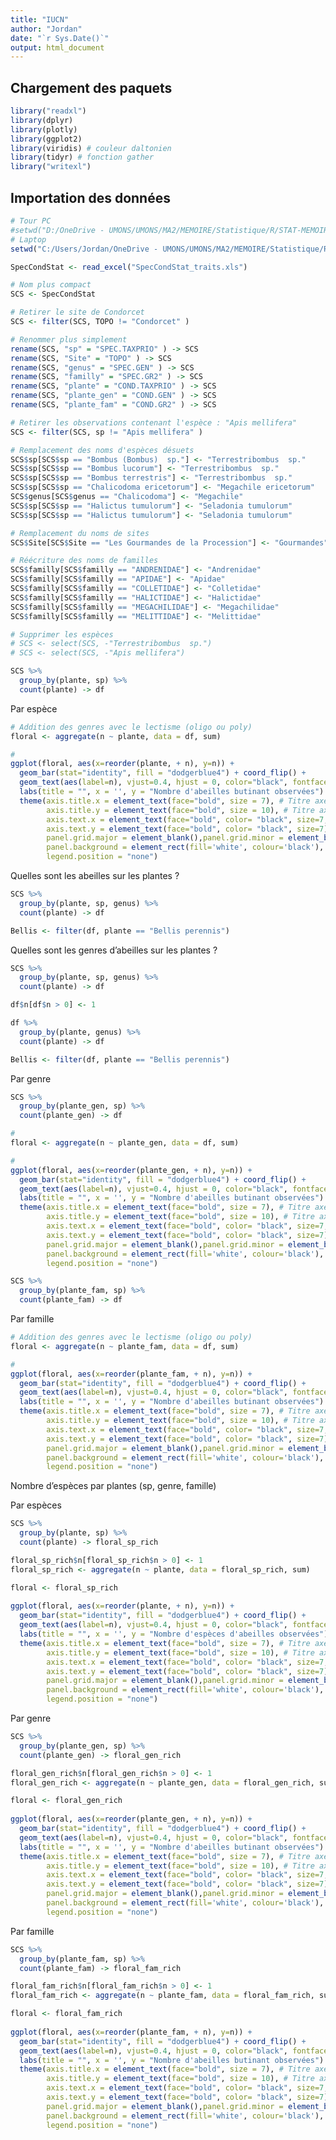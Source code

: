 ```yaml
---
title: "IUCN"
author: "Jordan"
date: "`r Sys.Date()`"
output: html_document
---
```


## Chargement des paquets
```r
library("readxl") 
library(dplyr)
library(plotly)
library(ggplot2)
library(viridis) # couleur daltonien
library(tidyr) # fonction gather
library("writexl")
```

## Importation des données
```r
# Tour PC
#setwd("D:/OneDrive - UMONS/UMONS/MA2/MEMOIRE/Statistique/R/STAT-MEMOIRE/RAW/Traits abeilles")
# Laptop
setwd("C:/Users/Jordan/OneDrive - UMONS/UMONS/MA2/MEMOIRE/Statistique/R/STAT-MEMOIRE/RAW2/Traits abeilles")

SpecCondStat <- read_excel("SpecCondStat_traits.xls")

# Nom plus compact
SCS <- SpecCondStat

# Retirer le site de Condorcet
SCS <- filter(SCS, TOPO != "Condorcet" )

# Renommer plus simplement
rename(SCS, "sp" = "SPEC.TAXPRIO" ) -> SCS
rename(SCS, "Site" = "TOPO" ) -> SCS
rename(SCS, "genus" = "SPEC.GEN" ) -> SCS
rename(SCS, "familly" = "SPEC.GR2" ) -> SCS
rename(SCS, "plante" = "COND.TAXPRIO" ) -> SCS
rename(SCS, "plante_gen" = "COND.GEN" ) -> SCS
rename(SCS, "plante_fam" = "COND.GR2" ) -> SCS

# Retirer les observations contenant l'espèce : "Apis mellifera"
SCS <- filter(SCS, sp != "Apis mellifera" )

# Remplacement des noms d'espèces désuets
SCS$sp[SCS$sp == "Bombus (Bombus)  sp."] <- "Terrestribombus  sp."
SCS$sp[SCS$sp == "Bombus lucorum"] <- "Terrestribombus  sp."
SCS$sp[SCS$sp == "Bombus terrestris"] <- "Terrestribombus  sp."
SCS$sp[SCS$sp == "Chalicodoma ericetorum"] <- "Megachile ericetorum"
SCS$genus[SCS$genus == "Chalicodoma"] <- "Megachile"
SCS$sp[SCS$sp == "Halictus tumulorum"] <- "Seladonia tumulorum"
SCS$sp[SCS$sp == "Halictus tumulorum"] <- "Seladonia tumulorum"

# Remplacement du noms de sites
SCS$Site[SCS$Site == "Les Gourmandes de la Procession"] <- "Gourmandes"

# Réécriture des noms de familles
SCS$familly[SCS$familly == "ANDRENIDAE"] <- "Andrenidae"
SCS$familly[SCS$familly == "APIDAE"] <- "Apidae"
SCS$familly[SCS$familly == "COLLETIDAE"] <- "Colletidae"
SCS$familly[SCS$familly == "HALICTIDAE"] <- "Halictidae"
SCS$familly[SCS$familly == "MEGACHILIDAE"] <- "Megachilidae"
SCS$familly[SCS$familly == "MELITTIDAE"] <- "Melittidae"

# Supprimer les espèces 
# SCS <- select(SCS, -"Terrestribombus  sp.")
# SCS <- select(SCS, -"Apis mellifera")


```

```r
SCS %>%
  group_by(plante, sp) %>%
  count(plante) -> df
```

Par espèce
```r
# Addition des genres avec le lectisme (oligo ou poly)
floral <- aggregate(n ~ plante, data = df, sum)
```

```r
# 
ggplot(floral, aes(x=reorder(plante, + n), y=n)) +
  geom_bar(stat="identity", fill = "dodgerblue4") + coord_flip() + 
  geom_text(aes(label=n), vjust=0.4, hjust = 0, color="black", fontface = "bold", size=2) +
  labs(title = "", x = '', y = "Nombre d'abeilles butinant observées") +
  theme(axis.title.x = element_text(face="bold", size = 7), # Titre axe x
        axis.title.y = element_text(face="bold", size = 10), # Titre axe y
        axis.text.x = element_text(face="bold", color= "black", size=7, hjust=0), # Echelle x
        axis.text.y = element_text(face="bold", color= "black", size=7), # Echelle y
        panel.grid.major = element_blank(),panel.grid.minor = element_blank(),
        panel.background = element_rect(fill='white', colour='black'),
        legend.position = "none") 
```



Quelles sont les abeilles sur les plantes ?
```r
SCS %>%
  group_by(plante, sp, genus) %>%
  count(plante) -> df

Bellis <- filter(df, plante == "Bellis perennis")
```
Quelles sont les genres d'abeilles sur les plantes ?
```r

SCS %>%
  group_by(plante, sp, genus) %>%
  count(plante) -> df

df$n[df$n > 0] <- 1 

df %>%
  group_by(plante, genus) %>%
  count(plante) -> df

Bellis <- filter(df, plante == "Bellis perennis")
```




Par genre

```r
SCS %>%
  group_by(plante_gen, sp) %>%
  count(plante_gen) -> df
```

```r
# 
floral <- aggregate(n ~ plante_gen, data = df, sum)
```

```r
# 
ggplot(floral, aes(x=reorder(plante_gen, + n), y=n)) +
  geom_bar(stat="identity", fill = "dodgerblue4") + coord_flip() + 
  geom_text(aes(label=n), vjust=0.4, hjust = 0, color="black", fontface = "bold", size=2) +
  labs(title = "", x = '', y = "Nombre d'abeilles butinant observées") +
  theme(axis.title.x = element_text(face="bold", size = 7), # Titre axe x
        axis.title.y = element_text(face="bold", size = 10), # Titre axe y
        axis.text.x = element_text(face="bold", color= "black", size=7, hjust=0), # Echelle x
        axis.text.y = element_text(face="bold", color= "black", size=7), # Echelle y
        panel.grid.major = element_blank(),panel.grid.minor = element_blank(),
        panel.background = element_rect(fill='white', colour='black'),
        legend.position = "none") 
```



```r
SCS %>%
  group_by(plante_fam, sp) %>%
  count(plante_fam) -> df
```

Par famille
```r
# Addition des genres avec le lectisme (oligo ou poly)
floral <- aggregate(n ~ plante_fam, data = df, sum)
```

```r
# 
ggplot(floral, aes(x=reorder(plante_fam, + n), y=n)) +
  geom_bar(stat="identity", fill = "dodgerblue4") + coord_flip() + 
  geom_text(aes(label=n), vjust=0.4, hjust = 0, color="black", fontface = "bold", size=2) +
  labs(title = "", x = '', y = "Nombre d'abeilles butinant observées") +
  theme(axis.title.x = element_text(face="bold", size = 7), # Titre axe x
        axis.title.y = element_text(face="bold", size = 10), # Titre axe y
        axis.text.x = element_text(face="bold", color= "black", size=7, hjust=0), # Echelle x
        axis.text.y = element_text(face="bold", color= "black", size=7), # Echelle y
        panel.grid.major = element_blank(),panel.grid.minor = element_blank(),
        panel.background = element_rect(fill='white', colour='black'),
        legend.position = "none") 
```

Nombre d'espèces par plantes (sp, genre, famille)

Par espèces
```r
SCS %>%
  group_by(plante, sp) %>%
  count(plante) -> floral_sp_rich

floral_sp_rich$n[floral_sp_rich$n > 0] <- 1 
floral_sp_rich <- aggregate(n ~ plante, data = floral_sp_rich, sum)
```

```r
floral <- floral_sp_rich
 
ggplot(floral, aes(x=reorder(plante, + n), y=n)) +
  geom_bar(stat="identity", fill = "dodgerblue4") + coord_flip() + 
  geom_text(aes(label=n), vjust=0.4, hjust = 0, color="black", fontface = "bold", size=2) +
  labs(title = "", x = '', y = "Nombre d'espèces d'abeilles observées") +
  theme(axis.title.x = element_text(face="bold", size = 7), # Titre axe x
        axis.title.y = element_text(face="bold", size = 10), # Titre axe y
        axis.text.x = element_text(face="bold", color= "black", size=7, hjust=0), # Echelle x
        axis.text.y = element_text(face="bold", color= "black", size=7), # Echelle y
        panel.grid.major = element_blank(),panel.grid.minor = element_blank(),
        panel.background = element_rect(fill='white', colour='black'),
        legend.position = "none") 
```

Par genre
```r
SCS %>%
  group_by(plante_gen, sp) %>%
  count(plante_gen) -> floral_gen_rich

floral_gen_rich$n[floral_gen_rich$n > 0] <- 1 
floral_gen_rich <- aggregate(n ~ plante_gen, data = floral_gen_rich, sum)
```

```r
floral <- floral_gen_rich
 
ggplot(floral, aes(x=reorder(plante_gen, + n), y=n)) +
  geom_bar(stat="identity", fill = "dodgerblue4") + coord_flip() + 
  geom_text(aes(label=n), vjust=0.4, hjust = 0, color="black", fontface = "bold", size=2) +
  labs(title = "", x = '', y = "Nombre d'abeilles butinant observées") +
  theme(axis.title.x = element_text(face="bold", size = 7), # Titre axe x
        axis.title.y = element_text(face="bold", size = 10), # Titre axe y
        axis.text.x = element_text(face="bold", color= "black", size=7, hjust=0), # Echelle x
        axis.text.y = element_text(face="bold", color= "black", size=7), # Echelle y
        panel.grid.major = element_blank(),panel.grid.minor = element_blank(),
        panel.background = element_rect(fill='white', colour='black'),
        legend.position = "none") 
```

Par famille
```r
SCS %>%
  group_by(plante_fam, sp) %>%
  count(plante_fam) -> floral_fam_rich

floral_fam_rich$n[floral_fam_rich$n > 0] <- 1 
floral_fam_rich <- aggregate(n ~ plante_fam, data = floral_fam_rich, sum)
```

```r
floral <- floral_fam_rich
 
ggplot(floral, aes(x=reorder(plante_fam, + n), y=n)) +
  geom_bar(stat="identity", fill = "dodgerblue4") + coord_flip() + 
  geom_text(aes(label=n), vjust=0.4, hjust = 0, color="black", fontface = "bold", size=2) +
  labs(title = "", x = '', y = "Nombre d'abeilles butinant observées") +
  theme(axis.title.x = element_text(face="bold", size = 7), # Titre axe x
        axis.title.y = element_text(face="bold", size = 10), # Titre axe y
        axis.text.x = element_text(face="bold", color= "black", size=7, hjust=0), # Echelle x
        axis.text.y = element_text(face="bold", color= "black", size=7), # Echelle y
        panel.grid.major = element_blank(),panel.grid.minor = element_blank(),
        panel.background = element_rect(fill='white', colour='black'),
        legend.position = "none") 
```




